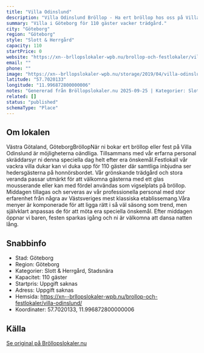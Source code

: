 ```yaml
---
title: "Villa Odinslund"
description: "Villa Odinslund Bröllop - Ha ert bröllop hos oss på Villa Odinslund. Se vår fina Bröllopslokal. Skicka gärna en förfrågan så hjälper vi Er!"
summary: "Villa i Göteborg för 110 gäster vacker trädgård."
city: "Göteborg"
region: "Göteborg"
style: "Slott & Herrgård"
capacity: 110
startPrice: 0
website: "https://xn--brllopslokaler-wpb.nu/brollop-och-festlokaler/villa-odinslund/"
email: ""
phone: ""
image: "https://xn--brllopslokaler-wpb.nu/storage/2019/04/villa-odinslund-brollopslokal-brollop-festlokal-goteborg-visningsbild.webp"
latitude: "57.7020133"
longitude: "11.996872800000006"
notes: "Genererad från Bröllopslokaler.nu 2025-09-25 | Kategorier: Slott & Herrgård, Stadsnära"
related: []
status: "published"
schemaType: "Place"
---
```


## Om lokalen

Västra Götaland, GöteborgBröllopNär ni bokar ert bröllop eller fest på Villa Odinslund är möjligheterna oändliga. Tillsammans med vår erfarna personal skräddarsyr ni denna speciella dag helt efter era önskemål.FestlokalI vår vackra villa dukar kan vi duka upp för 110 gäster där samtliga inbjudna ser hedersgästerna på honnörsbordet. Vår grönskande trädgård och stora veranda passar utmärkt för att välkomna gästerna med ett glas mousserande eller kan med fördel användas som vigselplats på bröllop. Middagen tillagas och serveras av vår professionella personal med stor erfarenhet från några av Västsveriges mest klassiska etablissemang.Våra menyer är komponerade för att ligga rätt i så väl säsong som trend, men självklart anpassas de för att möta era speciella önskemål. Efter middagen öppnar vi baren, festen sparkas igång och ni är välkomna att dansa natten lång.

## Snabbinfo

- Stad: Göteborg
- Region: Göteborg
- Kategorier: Slott & Herrgård, Stadsnära
- Kapacitet: 110 gäster
- Startpris: Uppgift saknas
- Adress: Uppgift saknas
- Hemsida: https://xn--brllopslokaler-wpb.nu/brollop-och-festlokaler/villa-odinslund/
- Koordinater: 57.7020133, 11.996872800000006

## Källa

[Se original på Bröllopslokaler.nu](https://xn--brllopslokaler-wpb.nu/brollop-och-festlokaler/villa-odinslund/)
